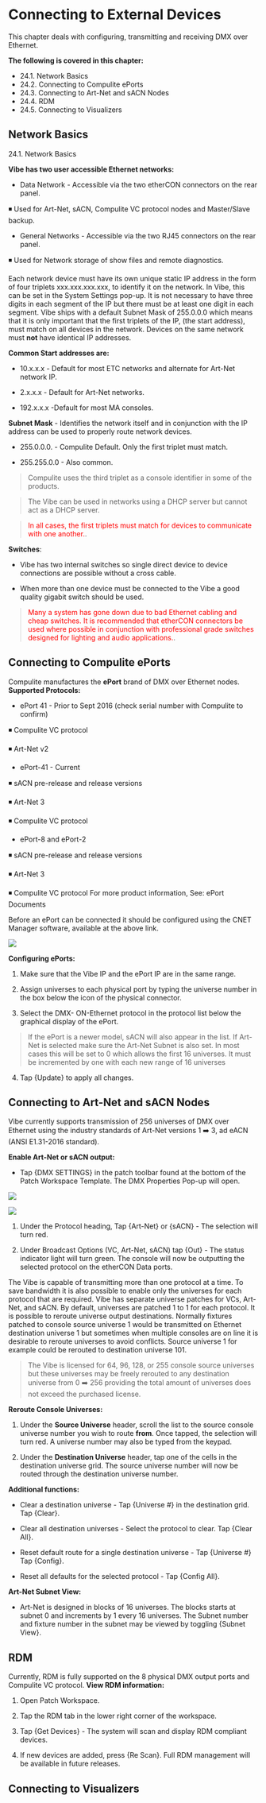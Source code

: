# Connecting to External Devices
This chapter deals with configuring, transmitting and receiving DMX over Ethernet.

**The following is covered in this chapter:**

- 24.1. Network Basics
- 24.2. Connecting to Compulite ePorts
- 24.3. Connecting to Art-Net and sACN Nodes
- 24.4. RDM
- 24.5. Connecting to Visualizers


## Network Basics

24.1. Network Basics

**Vibe has two user accessible Ethernet networks:**

-   Data Network - Accessible via the two etherCON connectors on the rear panel. 

◾ Used for Art-Net, sACN, Compulite VC protocol nodes and Master/Slave backup.
    
-   General Networks - Accessible via the two RJ45 connectors on the rear panel. 

◾ Used for Network storage of show files and remote diagnostics.
    

Each network device must have its own unique static IP address in the form of four triplets xxx.xxx.xxx.xxx, to identify it on the network. In Vibe, this can be set in the System Settings pop-up. It is not necessary to have three digits in each segment of the IP but there must be at least one digit in each segment. Vibe ships with a default Subnet Mask of 255.0.0.0 which means that it is only important that the first triplets of the IP, (the start address), must match on all devices in the network. Devices on the same network must **not** have identical IP addresses.

**Common Start addresses are:**

-   10.x.x.x - Default for most ETC networks and alternate for Art-Net network IP.
    
-   2.x.x.x - Default for Art-Net networks.
    
-   192.x.x.x -Default for most MA consoles.
    

**Subnet Mask** - Identifies the network itself and in conjunction with the IP address can be used to properly route network devices.

-   255.0.0.0. - Compulite Default. Only the first triplet must match.
    
-   255.255.0.0 - Also common.
    

>Compulite uses the third triplet as a console identifier in some of the products.

>The Vibe can be used in networks using a DHCP server but cannot act as a DHCP server.

><span style="color:Red">In all cases, the first triplets must match for devices to communicate with one another.</span>.

**Switches**:

-   Vibe has two internal switches so single direct device to device connections are possible without a cross cable.
    
-   When more than one device must be connected to the Vibe a good quality gigabit switch should be used.
    

><span style="color:Red">Many a system has gone down due to bad Ethernet cabling and cheap switches. It is recommended that etherCON connectors be used where possible in conjunction with professional grade switches designed for lighting and audio applications.</span>.




## Connecting to Compulite ePorts



Compulite manufactures the **ePort** brand of DMX over Ethernet nodes. **Supported Protocols:**

-   ePort 41 - Prior to Sept 2016 (check serial number with Compulite to confirm) 

◾ Compulite VC protocol

◾ Art-Net v2
    
-   ePort-41 - Current 

◾ sACN pre-release and release versions 

◾ Art-Net 3 

◾ Compulite VC protocol
    
-   ePort-8 and ePort-2 

◾ sACN pre-release and release versions 

◾ Art-Net 3 

◾ Compulite VC protocol For more product information, See: ePort Documents
    

Before an ePort can be connected it should be configured using the CNET Manager software, available at the above link.

![](https://files.gitbook.com/v0/b/gitbook-x-prod.appspot.com/o/spaces%2F3kS90tLsADGm1ocbe7q9%2Fuploads%2FazG0oFLuOppI8XrwMiK8%2F24.2.webp?alt=media&token=439bc413-9d0a-487f-8fff-bc31e829c581)

**Configuring ePorts:**

1.  Make sure that the Vibe IP and the ePort IP are in the same range.
    
2.  Assign universes to each physical port by typing the universe number in the box below the icon of the physical connector.
    
3.   Select the DMX- ON-Ethernet protocol in the protocol list below the graphical display of the ePort.
    

>If the ePort is a newer model, sACN will also appear in the list. If Art-Net is selected make sure the Art-Net Subnet is also set. In most cases this will be set to 0 which allows the first 16 universes. It must be incremented by one with each new range of 16 universes

4. Tap {Update} to apply all changes.



## Connecting to Art-Net and sACN Nodes

Vibe currently supports transmission of 256 universes of DMX over Ethernet using the industry standards of Art-Net versions 1 ➡️ 3, ad eACN (ANSI E1.31-2016 standard).

**Enable Art-Net or sACN output:**

-   Tap {DMX SETTINGS} in the patch toolbar found at the bottom of the Patch Workspace Template. The DMX Properties Pop-up will open.
    

![](https://files.gitbook.com/v0/b/gitbook-x-prod.appspot.com/o/spaces%2F3kS90tLsADGm1ocbe7q9%2Fuploads%2FzMGK8HmzzbLpRxRNYeh8%2F24.3.webp?alt=media&token=4f56ee15-cc74-4574-b077-257de6f78a21)

![](https://files.gitbook.com/v0/b/gitbook-x-prod.appspot.com/o/spaces%2F3kS90tLsADGm1ocbe7q9%2Fuploads%2FRZbgxqeSNTYs9CfcabMm%2F24.3.1.webp?alt=media&token=2fd64c6c-b903-4168-87d8-f19188f7342d)

1. Under the Protocol heading, Tap {Art-Net} or {sACN} - The selection will turn red.
    
2. Under Broadcast Options (VC, Art-Net, sACN) tap {Out} - The status indicator light will turn green. The console will now be outputting the selected protocol on the etherCON Data ports.
    

The Vibe is capable of transmitting more than one protocol at a time. To save bandwidth it is also possible to enable only the universes for each protocol that are required. Vibe has separate universe patches for VCs, Art-Net, and sACN. By default, universes are patched 1 to 1 for each protocol. It is possible to reroute universe output destinations. Normally fixtures patched to console source universe 1 would be transmitted on Ethernet destination universe 1 but sometimes when multiple consoles are on line it is desirable to reroute universes to avoid conflicts. Source universe 1 for example could be rerouted to destination universe 101.

>The Vibe is licensed for 64, 96, 128, or 255 console source universes but these universes may be freely rerouted to any destination universe from 0 ➡️ 256 providing the total amount of universes does not exceed the purchased license.

**Reroute Console Universes:**

1.  Under the **Source Universe** header, scroll the list to the source console universe number you wish to route **from**. Once tapped, the selection will turn red. A universe number may also be typed from the keypad.
    
2.  Under the **Destination Universe** header, tap one of the cells in the destination universe grid. The source universe number will now be routed through the destination universe number.
    

**Additional functions:**

-   Clear a destination universe - Tap {Universe #} in the destination grid. Tap {Clear}.
    
-   Clear all destination universes - Select the protocol to clear. Tap {Clear All}.
    
-   Reset default route for a single destination universe - Tap {Universe #} Tap {Config}.
    
-   Reset all defaults for the selected protocol - Tap {Config All}.
    

**Art-Net Subnet View:**

-   Art-Net is designed in blocks of 16 universes. The blocks starts at subnet 0 and increments by 1 every 16 universes. The Subnet number and fixture number in the subnet may be viewed by toggling {Subnet View}.



## RDM


Currently, RDM is fully supported on the 8 physical DMX output ports and Compulite VC protocol. **View RDM information:**

1.  Open Patch Workspace.
    
2.  Tap the RDM tab in the lower right corner of the workspace.
    
3.  Tap {Get Devices} - The system will scan and display RDM compliant devices.
    
4.  If new devices are added, press {Re Scan}. Full RDM management will be available in future releases.



## Connecting to Visualizers




